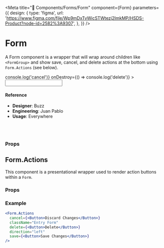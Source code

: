 
<Meta
  title="🧬 Components/Forms/Form"
  component={Form}
  parameters={{
    design: {
      type: 'figma',
      url:
        'https://www.figma.com/file/Wp9mDxTvWicSTWtezj2ImkMP/HSDS-Product?node-id=2582%3A9307',
    },
  }}
/>

# Form

A Form component is a wrapper that will wrap around children like `<FormGroup>` and show save, cancel, and delete actions at the bottom using `Form.Actions` (see below).

<Preview>
  <Story name="default">
    <Form
      actionDirection={select(
        'actionDirection',
        { left: 'left', right: 'right' },
        'right'
      )}
      cancelText="Cancel Changes"
      destroyText="Delete Item"
      saveText="Save Entry"
      onCancel={() => console.log('cancel')}
      onDestroy={() => console.log('delete')}
    >
      <FormGroup>
        <FormLabel label="Site Name">
          <Input />
        </FormLabel>
      </FormGroup>
    </Form>
  </Story>
</Preview>

#### Reference

- **Designer**: Buzz
- **Engineering**: Juan Pablo
- **Usage**: Everywhere

<br />
<br />

### Props

<Props of={Form} />

## Form.Actions

This component is a presentational wrapper used to render action buttons within a `Form`.

### Props

<Props of={Form.Actions} />

### Example

```jsx
<Form.Actions
  cancel={<Button>Discard Changes</Button>}
  className="Entry Form"
  delete={<Button>Delete</Button>}
  direction="left"
  save={<Button>Save Changes</Button>}
/>
```
